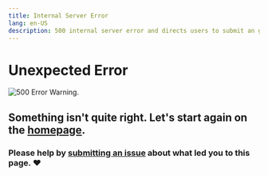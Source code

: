 ```yaml
---
title: Internal Server Error
lang: en-US
description: 500 internal server error and directs users to submit an git issue.
---
```


# Unexpected Error

![500 Error Warning.](/img/icons/500-page.svg)

## Something isn't quite right. Let's start again on the [homepage](index).

### Please help by [submitting an issue](https://github.com/worldrepublicorg/docs/issues/new/choose) about what led you to this page. ❤️
